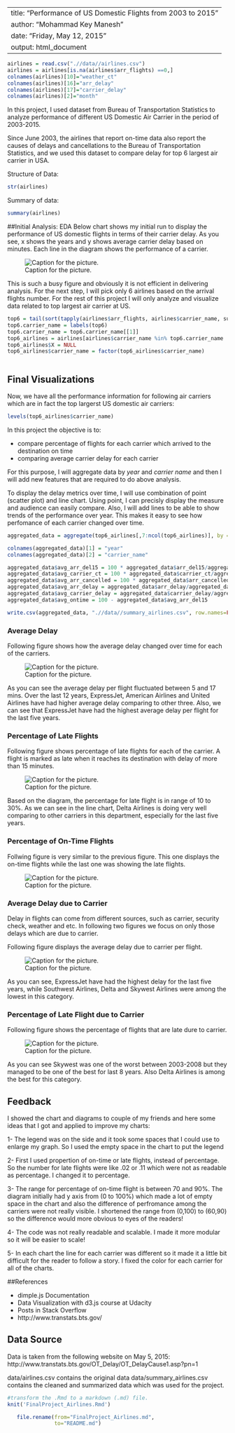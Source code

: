 
---
title: "Performance of US Domestic Flights from 2003 to 2015"
author: "Mohammad Key Manesh"
date: "Friday, May 12, 2015"
output: html_document
---


```r
airlines = read.csv(".//data//airlines.csv")
airlines = airlines[is.na(airlines$arr_flights) ==0,]
colnames(airlines)[10]="weather_ct"
colnames(airlines)[16]="arr_delay"
colnames(airlines)[17]="carrier_delay"
colnames(airlines)[2]="month"

```

In this project, I used dataset from Bureau of Transportation Statistics to analyze performance of different US Domestic Air Carrier in the period of 2003-2015. 

Since June 2003, the airlines that report on-time data also report the causes of delays and cancellations to the Bureau of Transportation Statistics, and we used this dataset to compare delay for top 6 largest air carrier in USA.

Structure of Data:
```r
str(airlines)


```


Summary of data:
```r
summary(airlines)

```

##Initial Analysis: EDA
Below chart shows my initial run to display the performance of US domestic flights in terms of their carrier delay. As you see, x shows the years and y shows average carrier delay based on minutes. Each line in the diagram shows the performance of a carrier. 

![Caption for the picture.](https://raw.githubusercontent.com/keymanesh/Udacity--Data-Visualization/master/img/AllFlightsDelay.JPG)

This is such a busy figure and obviously it is not efficient in delivering analysis. For the next step, I will pick only 6 airlines based on the arrival flights number. For the rest of this project I will only analyze and visualize data related to top largest air carrier at US.

```r
top6 = tail(sort(tapply(airlines$arr_flights, airlines$carrier_name, sum)))
top6.carrier_name = labels(top6)
top6.carrier_name = top6.carrier_name[[1]]
top6_airlines = airlines[airlines$carrier_name %in% top6.carrier_name  ,]
top6_airlines$X = NULL
top6_airlines$carrier_name = factor(top6_airlines$carrier_name)



```

## Final Visualizations
Now, we have all the performance information for following air carriers which are in fact the top largerst US domestic air carriers:

```r
levels(top6_airlines$carrier_name)

```

In this project the objective is to:

* compare percentage of flights for each carrier which arrived to the destination on time
* comparing average carrier delay for each carrier


For this purpose, I will aggregate data by *year* and *carrier name* and then I will add new features that are required to do above analysis.

To display the delay metrics over time, I will use combination of point (scatter plot) and line chart. Using point, I can precisly display the measure and audience can easily compare. Also, I will add lines to be able to show trends of the performance over year. This makes it easy to see how perfomance of each carrier changed over time. 


```r
aggregated_data = aggregate(top6_airlines[,7:ncol(top6_airlines)], by = list(top6_airlines$year,top6_airlines$carrier_name), FUN=sum, na.rm=TRUE)

colnames(aggregated_data)[1] = "year"
colnames(aggregated_data)[2] = "carrier_name"

aggregated_data$avg_arr_del15 = 100 * aggregated_data$arr_del15/aggregated_data$arr_flights
aggregated_data$avg_carrier_ct = 100 * aggregated_data$carrier_ct/aggregated_data$arr_flights
aggregated_data$avg_arr_cancelled = 100 * aggregated_data$arr_cancelled/aggregated_data$arr_flights
aggregated_data$avg_arr_delay = aggregated_data$arr_delay/aggregated_data$arr_flights
aggregated_data$avg_carrier_delay = aggregated_data$carrier_delay/aggregated_data$arr_flights
aggregated_data$avg_ontime = 100 - aggregated_data$avg_arr_del15

write.csv(aggregated_data, ".//data//summary_airlines.csv", row.names=FALSE)
```

### Average Delay

Following figure shows how the average delay changed over time for each of the carriers.

![Caption for the picture.](https://raw.githubusercontent.com/keymanesh/Udacity--Data-Visualization/master/img/Top6_DelayMin.JPG)

As you can see the average delay per flight fluctuated between 5 and 17 mins. Over the last 12 years, ExpressJet, American Airlines and United Airlines have had higher average delay comparing to other three. Also, we can see that ExpressJet have had the highest average delay per flight for the last five years.

### Percentage of Late Flights

Following figure shows percentage of late flights for each of the carrier. A flight is marked as late when it reaches its destination with delay of more than 15 minutes.

![Caption for the picture.](https://raw.githubusercontent.com/keymanesh/Udacity--Data-Visualization/master/img/Top6_DelayedPer.JPG)

Based on the diagram, the percentage for late flight is in range of 10 to 30%. As we can see in the line chart, Delta Airlines is doing very well comparing to other carriers in this department, especially for the last five years.

### Percentage of On-Time Flights

Follwing figure is very similar to the previous figure. This one displays the on-time flights while the last one was showing the late flights. 

![Caption for the picture.](https://raw.githubusercontent.com/keymanesh/Udacity--Data-Visualization/master/img/Top6_OnTimePer.JPG)

### Average Delay due to Carrier

Delay in flights can come from different sources, such as carrier, security check, weather and etc. In following two figures we focus on only those delays which are due to carrier.

Following figure displays the average delay due to carrier per flight.  

![Caption for the picture.](https://raw.githubusercontent.com/keymanesh/Udacity--Data-Visualization/master/img/Top6_CarrierDelayMin.JPG)

As you can see, ExpressJet have had the highest delay for the last five years, while Southwest Airlines, Delta and Skywest Airlines were among the lowest in this category.

### Percentage of Late Flight due to Carrier

Following figure shows the percentage of flights that are late dure to carrier. 

![Caption for the picture.](https://raw.githubusercontent.com/keymanesh/Udacity--Data-Visualization/master/img/Top6_DelayedCarrierPerc.JPG)

As you can see Skywest was one of the worst between 2003-2008 but they managed to be one of the best for last 8 years. Also Delta Airlines is among the best for this category.



## Feedback
I showed the chart and diagrams to couple of my friends and here some ideas that I got and applied to improve my charts:

1- The legend was on the side and it took some spaces that I could use to enlarge my graph. So I used the empty space in the chart to put the legend


2- First I used propertion of on-time or late flights, instead of percentage. So the number for late flights were like .02 or .11 which were not as readable as percentage. I changed it to percentage.

3- The range for percentage of on-time flight is between 70 and 90%. The diagram initially had y axis from (0 to 100%) which made a lot of empty space in the chart and also the difference of perfromance among the carriers were not really visible. I shortened the range from (0,100) to (60,90) so the difference would more obvious to eyes of the readers!

4- The code was not really readable and scalable. I made it more modular so it will be easier to scale!

5- In each chart the line for each carrier was different so it made it a little bit difficult for the reader to follow a story. I fixed the color for each carrier for all of the charts.


##References

* dimple.js Documentation
* Data Visualization with d3.js course at Udacity 
* Posts in Stack Overflow
* http://www.transtats.bts.gov/

## Data Source
Data is taken from the following website on May 5, 2015:
http://www.transtats.bts.gov/OT_Delay/OT_DelayCause1.asp?pn=1

data/airlines.csv contains the original data
data/summary_airlines.csv contains the cleaned and summarized data which was used for the project.

```r


#transform the .Rmd to a markdown (.md) file.
knit('FinalProject_Airlines.Rmd')

   file.rename(from="FinalProject_Airlines.md", 
               to="README.md")
```


